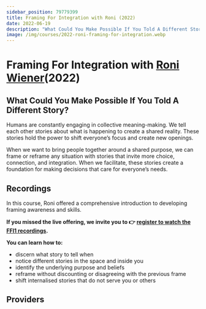 ```yaml
---
sidebar_position: 79779399
title: Framing For Integration with Roni (2022)
date: 2022-06-19
description: "What Could You Make Possible If You Told A Different Story? When we want to bring people together around a shared purpose, we can frame or reframe any situation with stories that invite more choice, connection, and integration. When we facilitate, these stories create a foundation for making decisions that care for everyone’s needs."
image: /img/courses/2022-roni-framing-for-integration.webp
---
```


# Framing For Integration with [Roni Wiener](/about#roni-wiener)(2022)

## What Could You Make Possible If You Told A Different Story?

Humans are constantly engaging in collective meaning-making. We tell each other stories about what is happening to create a shared reality. These stories hold the power to shift everyone’s focus and create new openings.

When we want to bring people together around a shared purpose, we can frame or reframe any situation with stories that invite more choice, connection, and integration. When we facilitate, these stories create a foundation for making decisions that care for everyone’s needs.


## Recordings

In this course, Roni offered a comprehensive introduction to developing framing awareness and skills. 

**If you missed the live offering, we invite you to :point_right: [register to watch the FFI1 recordings](https://docs.google.com/forms/d/e/1FAIpQLSeCD0klBF2SSVAjMPYSJ7nc-GmHYNuFFgZ1bIHrYbTHyjqWPg/viewform).**

 

**You can learn how to:**

- discern what story to tell when
- notice different stories in the space and inside you
- identify the underlying purpose and beliefs
- reframe without discounting or disagreeing with the previous frame
- shift internalised stories that do not serve you or others

## Providers

<BioRoni/>
